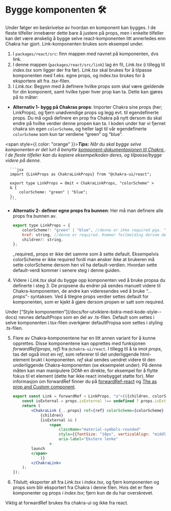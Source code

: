
<Meta title="For utviklere/Bidra med kode/Bygge" />

# Bygge komponenten 🛠

Under følger en beskrivelse av hvordan en komponent kan bygges.
I de fleste tilfeller innebærer dette bare å justere på props, men i enkelte tilfeller kan det være ønskelig å bygge selve react-komponenten litt annerledes enn Chakra har gjort.
Link-komponenten brukes som eksempel under.

1.  I `packages/react/src`: finn mappen med navnet på komponenten, dvs link.
2.  I denne mappen (`packages/react/src/link`) lag én fil, _Link.tsx_ (i tillegg til _index.tsx_ som ligger der fra før).
    _Link.tsx_ skal brukes for å tilpasse komponenten med f.eks. egne props, og index.tsx brukes for å eksportere alt fra _.tsx_-filen.
3.  I _Link.tsx_: Begynn med å definere hvilke props som skal være gjeldende for din komponent, samt hvilke typer hver prop kan ta. Dette kan gjøres på to måter:

- **Alternativ 1- bygg på Chakras props**: Importer Chakra sine props (her; LinkProps), og fjern unødvendige props og legg evt. til egendefinerte props.
  Du må også definere en prop fra Chakra på nytt dersom du skal endre på hvilke verdier denne propen kan ta.
  I koden under har vi fjernet chakra sin egen `colorScheme`, og heller lagt til vår egendefinerte `colorScheme` som kun tar verdiene “green” og “blue”.

<span style={{ color: "orange" }}>**_Tips:_**</span> _Når du skal bygge selve komponenten er det lurt å benytte [komponent-dokumentasjonen
til Chakra ](https://chakra-ui.com/docs/components)._ _I de fleste tilfeller kan du kopiere eksempelkoden deres, og tilpasse/bygge
videre på denne._

      ```jsx
      import {LinkProps as ChakraLinkProps} from "@chakra-ui/react";

      export type LinkProps = Omit < ChakraLinkProps, "colorScheme" >
      & {
          colorScheme: "green" | "blue";
      };
      ```

- **Alternativ 2- definer egne props fra bunnen**: Her må man definere alle props fra bunnen av.

  ```jsx
  export type LinkProps = {
      colorScheme?: "green" | "blue", //denne er ikke required pga. "?"
      href: string, //denne er required. Kommer feilmelding dersom denne ikke settes i komponenten.
      children?: string,
  };
  ```

  <Alert status="info">
    <AlertIcon />
    _required_ props er ikke det samme som å sette default. Eksempelvis colorScheme er ikke required fordi man ønsker ikke
    at brukeren må sette colorScheme dersom hen vil ha default-verdien. Hvordan sette default-verdi kommer i senere steg
    i denne guiden.
  </Alert>

4.  Videre i _Link.tsx_ skal du bygge opp komponenten ved å bruke propsa du definerte i steg 3. De propsene du endrer på sendes manuelt videre til Chakra-komponenten, de andre kan videresendes ved å bruke _“…props”_- syntaksen.
    Ved å tilegne props verdier settes default for komponenten, som er kjekt å gjøre dersom propen er satt som required.

<Alert status="info">
  <AlertIcon />
  Under [“Style komponenten”](/docs/for-utviklere-bidra-med-kode-style--docs) nevnes defaultProps som en del av .ts-filen. Default
  som settes i selve komponenten i.tsx-filen overkjører defaultPropsa som settes i styling .ts-filen.
</Alert>

5.  Flere av Chakra-komponentene har en litt annen variant for å kunne opprettes. Disse komponentene kan opprettes med funksjonen _forwardRef(props, ref)_ fra `@chakra-ui/react`.
    I tillegg til å ta imot _props_, tas det også imot en _ref_, som refererer til det underliggende html-element brukt i komponenten.
    _ref_ skal sendes uendret videre til den underliggende Chakra-komponenten (se eksempelet under).
    På denne måten kan man manipulere DOM-en direkte, for eksempel for å flytte fokus til et element (dette har ikke react innebygget støtte for).
    Mer informasjon om forwardRef finner du på [forwardRef-react](https://react.dev/reference/react/forwardRef)
    og [The as prop and Custom component](https://chakra-ui.com/community/recipes/as-prop).

    ```jsx
    export const Link = forwardRef < LinkProps, "a">(({children, colorScheme = "green", ...props}, ref) => {
        const isExternal = props.isExternal !== undefined ? props.isExternal : Boolean(props.href?.match(/^https?:\/\//));
        return (
            <ChakraLink {...props} ref={ref} colorScheme={colorScheme} isExternal={isExternal}>
                {children}
                {isExternal && (
                    <span
                        className="material-symbols-rounded"
                        style={{fontSize: "18px", verticalAlign: "middle", marginLeft: "4px"}}
                        aria-label="Ekstern lenke"
                    >
            launch
            </span>
                )}
            </ChakraLink>
        );
    });
    ```

6.  Tilslutt; eksporter alt fra _Link.tsx_ i _index.tsx_, og fjern komponenten og props som blir eksportert fra Chakra i denne filen. Hvis det er flere komponenter og props i _index.tsx_; fjern kun de du har overskrevet.

<KvibProvider>
  <Alert status="warning">
    <AlertIcon />
    Viktig at forwardRef brukes fra chakra-ui og ikke fra react.
  </Alert>
</KvibProvider>
